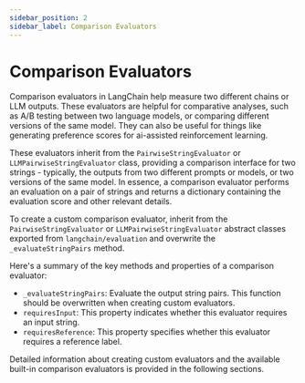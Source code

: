 ```yaml
---
sidebar_position: 2
sidebar_label: Comparison Evaluators
---
```


# Comparison Evaluators

Comparison evaluators in LangChain help measure two different chains or LLM outputs. These evaluators are helpful for comparative analyses, such as A/B testing between two language models, or comparing different versions of the same model. They can also be useful for things like generating preference scores for ai-assisted reinforcement learning.

These evaluators inherit from the `PairwiseStringEvaluator` or `LLMPairwiseStringEvaluator` class, providing a comparison interface for two strings - typically, the outputs from two different prompts or models, or two versions of the same model. In essence, a comparison evaluator performs an evaluation on a pair of strings and returns a dictionary containing the evaluation score and other relevant details.

To create a custom comparison evaluator, inherit from the `PairwiseStringEvaluator` or `LLMPairwiseStringEvaluator` abstract classes exported from `langchain/evaluation` and overwrite the `_evaluateStringPairs` method.

Here's a summary of the key methods and properties of a comparison evaluator:

- `_evaluateStringPairs`: Evaluate the output string pairs. This function should be overwritten when creating custom evaluators.
- `requiresInput`: This property indicates whether this evaluator requires an input string.
- `requiresReference`: This property specifies whether this evaluator requires a reference label.

Detailed information about creating custom evaluators and the available built-in comparison evaluators is provided in the following sections.


<DocCardList />
